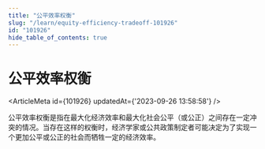 ```yaml
---
title: "公平效率权衡"
slug: "/learn/equity-efficiency-tradeoff-101926"
id: "101926"
hide_table_of_contents: true
---
```



# 公平效率权衡

<ArticleMeta id={101926} updatedAt={'2023-09-26 13:58:58'} />
<div className='border-solid border-b border-t-0 my-4 border-[var(--ifm-color-gray-300)]' />

公平效率权衡是指在最大化经济效率和最大化社会公平（或公正）之间存在一定冲突的情况。当存在这样的权衡时，经济学家或公共政策制定者可能决定为了实现一个更加公平或公正的社会而牺牲一定的经济效率。
